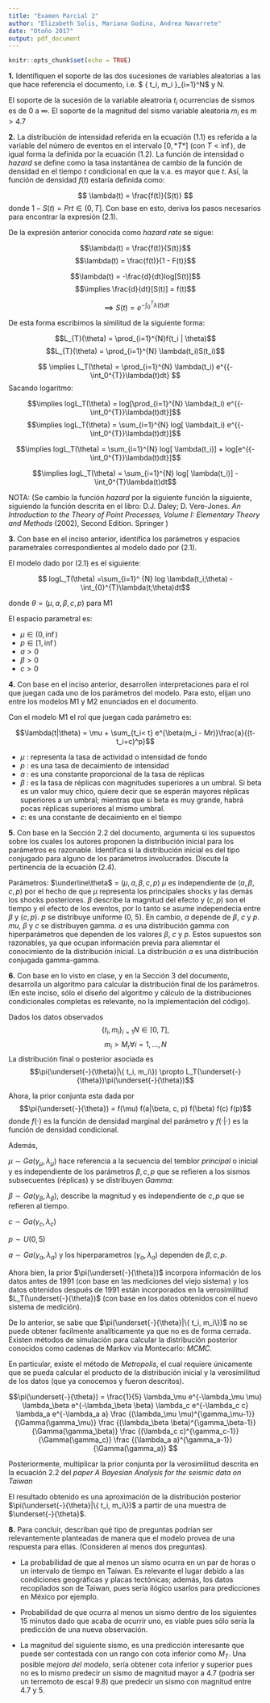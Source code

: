 ```yaml
---
title: "Examen Parcial 2"
author: "Elizabeth Solis, Mariana Godina, Andrea Navarrete"
date: "Otoño 2017"
output: pdf_document
---
```


```r
knitr::opts_chunk$set(echo = TRUE)
```
**1.** Identifiquen el soporte de las dos sucesiones de variables aleatorias a las que hace referencia
el documento, i.e. $ \{ t_i, m_i \}_{i=1}^N$ y N.

El soporte de la sucesión de la variable aleatroria  $t_i$ ocurrencias de sismos es de 0 a $\infty$. El soporte de la magnitud del sismo variable aleatoria $m_i$ es $m>4.7$

**2.** La distribución de intensidad referida en la ecuación (1.1) es referida a la variable del número de eventos en el intervalo $[0, *T*]$ (con $T < \inf$), de igual forma la definida por la ecuación (1.2). La función de intensidad o *hazard* se define como la tasa instantánea de cambio de la función de densidad en el tiempo $t$ condicional en que la v.a. es mayor que $t$. Así, la función de densidad $f(t)$ estaría definida como:

$$ \lambda(t) = \frac{f(t)}{S(t)} $$
  donde $1-S(t) = Pr{t \in (0,T]}$. Con base en esto, deriva los pasos necesarios para encontrar la expresión (2.1).
  
De la expresión anterior conocida como *hazard rate* se sigue:

$$\lambda(t)  = \frac{f(t)}{S(t)}$$
$$\lambda(t)  = \frac{f(t)}{1 - F(t)}$$

$$\lambda(t) = -\frac{d}{dt}log[S(t)]$$
$$\implies \frac{d}{dt}[S(t)] = f(t)$$  

$$ \implies S(t) = e^{{-\int_0^{T}}\lambda(t)dt} $$

De esta forma escribimos la similitud de la siguiente forma:

$$L_{T}(\theta) = \prod_{i=1}^{N}f(t_i | \theta)$$
$$L_{T}(\theta) = \prod_{i=1}^{N} \lambda(t_i)S(t_i)$$

$$ \implies L_T(\theta) =  \prod_{i=1}^{N} \lambda(t_i) e^{{-\int_0^{T}}\lambda(t)dt} $$
Sacando logaritmo:

$$\implies  logL_T(\theta) = log[\prod_{i=1}^{N} \lambda(t_i) e^{{-\int_0^{T}}\lambda(t)dt}]$$
$$\implies  logL_T(\theta) = \sum_{i=1}^{N} log[ \lambda(t_i) e^{{-\int_0^{T}}\lambda(t)dt}]$$

$$\implies  logL_T(\theta) = \sum_{i=1}^{N} log[ \lambda(t_i)] +  log[e^{{-\int_0^{T}}\lambda(t)dt}]$$

$$\implies  logL_T(\theta) = \sum_{i=1}^{N} log[ \lambda(t_i)]   -\int_0^{T}\lambda(t)dt$$

NOTA:
(Se cambio la función *hazard* por la siguiente función la siguiente, siguiendo la función descrita en el libro: 
D.J. Daley; D. Vere-Jones. *An Introduction to the Theory of Point Processes, Volume I: Elementary Theory and Methods* (2002), Second Edition. Springer )


**3.** Con base en el inciso anterior, identifica los parámetros y espacios parametrales correspondientes al modelo dado por (2.1).

El modelo dado por (2.1) es el siguiente:

$$ logL_T(\theta) =\sum_{i=1}^ {N} log \lambda(t_i;\theta) - \int_{0}^{T}\lambda(t;\theta)dt$$

donde $\theta = (\mu, a, \beta, c, p)$ para M1

El espacio parametral es:

- $\mu \in (0, \inf)$
- $p \in [1, \inf)$
- $a > 0$
- $\beta > 0$
- $c > 0$


**4.** Con base en el inciso anterior, desarrollen interpretaciones para el rol que juegan cada uno de los parámetros del modelo. Para esto, elijan uno entre los modelos M1 y M2 enunciados en el documento.

Con el modelo M1 el rol que juegan cada parámetro es:

$$\lambda(t|\theta) = \mu + \sum_{t_i< t} e^{\beta(m_i - Mr)}\frac{a}{(t-t_i+c)^p}$$

- $\mu$ : representa la tasa de actividad o intensidad de fondo
- $p$ : es una tasa de decaimiento de intensidad
- $a$ : es una constante proporcional de la tasa de réplicas
- $\beta$ : es la tasa de réplicas con magnitudes superiores a un umbral. Si beta es un valor muy chico, quiere decir que se esperán mayores réplicas superiores a un umbral; mientras que si beta es muy grande, habrá pocas réplicas superiores al mismo umbral.
- $c$: es una constante de decaimiento en el tiempo

**5.** Con base en la Sección 2.2 del documento, argumenta si los supuestos sobre los cuales los
autores proponen la distribución inicial para los parámetros es razonable. Identifica si la
distribución inicial es del tipo conjugado para alguno de los parámetros involucrados. Discute
la pertinencia de la ecuación (2.4).

Parámetros: $\underline\theta$ = ($\mu, a, \beta, c, p$) $\mu$ es independiente de 
($a, \beta, c, p$) por el hecho de que $\mu$ representa los principales shocks y las 
demás los shocks posteriores. $\beta$ describe la magnitud del efecto y ($c,p$) son
el tiempo y el efecto de los eventos, por lo tanto se asume independecia entre $\beta$
 y ($c,p$). $p$ se distribuye uniforme (0, 5). En cambio, $a$ depende de $\beta$, $c$ y $p$.
 $mu$, $\beta$ y $c$ se distribuyen gamma. $a$ es una distribución gamma con hiperparámetros que dependen de 
 los valores $\beta$, $c$ y $p$. Estos supuestos son razonables, ya que ocupan información
 previa para aliemntar el conocimiento de la distribución inicial. La distribución 
 $a$ es una distribución conjugada gamma-gamma.

**6.** Con base en lo visto en clase, y en la Sección 3 del documento, desarrolla un algoritmo para
calcular la distribución final de los parámetros. (En este inciso, sólo el diseño del algoritmo
y cálculo de la distribuciones condicionales completas es relevante, no la implementación del
código).


Dados los datos observados $$\{ t_i, m_i\}_{i=1}N \in [0, T],$$
$$m_i > M_r \forall i = 1,..., N$$ 
La distribución final o posterior asociada es 
$$\pi(\underset{-}{\theta}|\{ t_i, m_i\})  \propto   L_T(\underset{-}{\theta})\pi(\underset{-}{\theta})$$

Ahora, la prior conjunta esta dada por 
$$\pi(\underset{-}{\theta}) = f(\mu) f(a|\beta, c, p) f(\beta) f(c) f(p)$$
donde $f(\cdot)$ es la función de densidad marginal del parámetro y $f(\cdot | \cdot)$ es la función de densidad condicional.

Además,

$\mu \sim Ga(\gamma_\mu, \lambda_\mu)$ hace referencia a la secuencia del temblor *principal* o inicial y es independiente de los parámetros $\beta, c, p$ que se refieren a los sismos subsecuentes (réplicas) y se distribuyen *Gamma*:

$\beta \sim Ga(\gamma_\beta, \lambda_\beta)$, describe la magnitud y es independiente de $c, p$ que se refieren al tiempo.

$c \sim Ga(\gamma_c, \lambda_c)$

$p \sim U(0,5)$

$a \sim Ga(\gamma_a, \lambda_a)$ y los hiperparametros $(\gamma_a, \lambda_a)$ dependen de $\beta, c, p$.


Ahora bien, la prior $\pi(\underset{-}{\theta})$ incorpora información de los datos antes de 1991 (con base en las mediciones del viejo sistema) y los datos obtenidos después de 1991 están incorporados en la verosimilitud $L_T(\underset{-}{\theta})$ (con base en los datos obtenidos con el nuevo sistema de medición).

De lo anterior, se sabe que $\pi(\underset{-}{\theta}|\{ t_i, m_i\})$ no se puede obtener facilmente analíticamente ya que no es de forma cerrada. Existen métodos de simulación para calcular la distribución posterior conocidos como cadenas de Markov via Montecarlo: *MCMC*.   

En particular, existe el método de *Metropolis*, el cual requiere únicamente que se pueda calcular el producto de la distribución inicial y la verosimilitud de los datos (que ya conocemos y fueron descritos). 

$$\pi(\underset{-}{\theta}) = \frac{1}{5} \lambda_\mu e^{-\lambda_\mu \mu} \lambda_\beta e^{-\lambda_\beta \beta} \lambda_c e^{-\lambda_c c} \lambda_a e^{-\lambda_a a} \frac {(\lambda_\mu \mu)^{\gamma_\mu-1}}{\Gamma(\gamma_\mu)} \frac {(\lambda_\beta \beta)^{\gamma_\beta-1}}{\Gamma(\gamma_\beta)} \frac {(\lambda_c c)^{\gamma_c-1}}{\Gamma(\gamma_c)}  \frac {(\lambda_a a)^{\gamma_a-1}}{\Gamma(\gamma_a)} 
$$


Posteriormente, multiplicar la prior conjunta por la verosimilitud descrita en la ecuación 2.2 del *paper A Bayesian Analysis for the seismic data on Taiwan*

El resultado obtenido es una aproximación de la distribución posterior $\pi(\underset{-}{\theta}|\{ t_i, m_i\})$  a partir de una muestra de $\underset{-}{\theta}$.


**8.** Para concluir, describan qué tipo de preguntas podrían ser relevantemente planteadas de manera
que el modelo provea de una respuesta para ellas. (Consideren al menos dos preguntas).

+ La probabilidad de que al menos un sismo ocurra en un par de horas o un intervalo de tiempo en Taiwan.  Es relevante el lugar debido a las  condiciones geográficas y placas tectónicas; además, los datos recopilados son de Taiwan, pues sería ilógico usarlos para predicciones en México por ejemplo.

+ Probabilidad de que ocurra al menos un sismo dentro de los siguientes 15 minutos dado que acaba de ocurrir uno, es viable pues sólo sería la predicción de una nueva observación.

+ La magnitud del siguiente sismo, es una predicción interesante que puede ser contestada con un rango con cota inferior como $M_T$. Una posible *mejora del modelo*, sería obtener cota inferior y superior pues no es lo mismo predecir un sismo de magnitud mayor a 4.7 (podría ser un terremoto de escal 9.8) que predecir un sismo con magnitud entre 4.7 y 5.


